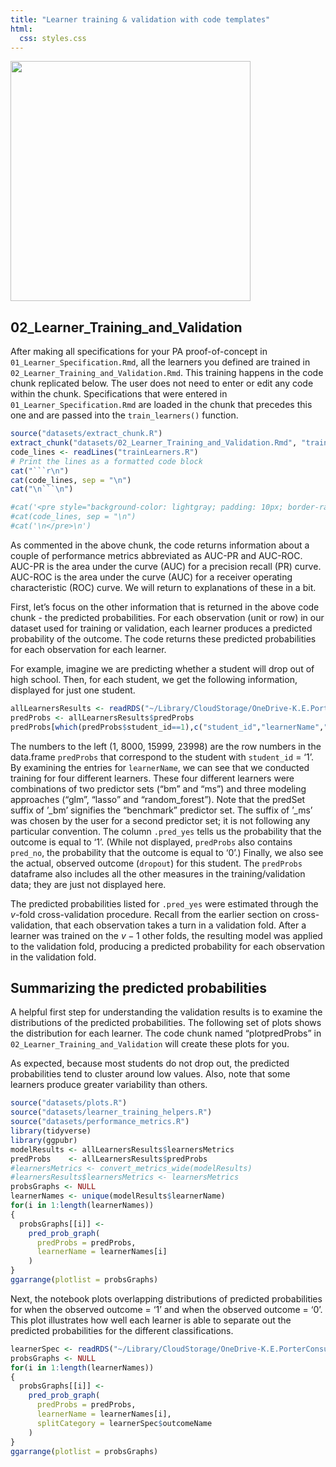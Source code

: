 ```yaml
---
title: "Learner training & validation with code templates"
html:
  css: styles.css
---
```


![](images/barbells.jpg){fig-align="left" width="4in"}

## 02_Learner_Training_and_Validation

After making all specifications for your PA proof-of-concept in `01_Learner_Specification.Rmd`, all the learners you defined are trained in `02_Learner_Training_and_Validation.Rmd`. This training happens in the code chunk replicated below. The user does not need to enter or edit any code within the chunk. Specifications that were entered in `01_Learner_Specification.Rmd` are loaded in the chunk that precedes this one and are passed into the `train_learners()` function.

```r
source("datasets/extract_chunk.R")
extract_chunk("datasets/02_Learner_Training_and_Validation.Rmd", "trainLearners")
code_lines <- readLines("trainLearners.R")
# Print the lines as a formatted code block
cat("```r\n")
cat(code_lines, sep = "\n")
cat("\n```\n")

#cat('<pre style="background-color: lightgray; padding: 10px; border-radius: 5px;">\n')
#cat(code_lines, sep = "\n")
#cat('\n</pre>\n')
```

As commented in the above chunk, the code returns information about a couple of performance metrics abbreviated as AUC-PR and AUC-ROC. AUC-PR is the area under the curve (AUC) for a precision recall (PR) curve. AUC-ROC is the area under the curve (AUC) for a receiver operating characteristic (ROC) curve. We will return to explanations of these in a bit.

First, let's focus on the other information that is returned in the above code chunk - the predicted probabilities. For each observation (unit or row) in our dataset used for training or validation, each learner produces a predicted probability of the outcome. The code returns these predicted probabilities for each observation for each learner.

For example, imagine we are predicting whether a student will drop out of high school. Then, for each student, we get the following information, displayed for just one student.

```r
allLearnersResults <- readRDS("~/Library/CloudStorage/OneDrive-K.E.PorterConsultingLLC/Git/NCSU-PA-for-Improving-Services/datasets/allLearnersResults.rds")
predProbs <- allLearnersResults$predProbs 
predProbs[which(predProbs$student_id==1),c("student_id","learnerName",".pred_yes","dropout")]
```

The numbers to the left (1, 8000, 15999, 23998) are the row numbers in the data.frame `predProbs` that correspond to the student with `student_id` = '1'. By examining the entries for `learnerName`, we can see that we conducted training for four different learners. These four different learners were combinations of two predictor sets ("bm" and "ms") and three modeling approaches ("glm", "lasso" and "random_forest"). Note that the predSet suffix of '_bm' signifies the "benchmark" predictor set. The suffix of '_ms' was chosen by the user for a second predictor set; it is not following any particular convention. The column `.pred_yes` tells us the probability that the outcome is equal to '1'. (While not displayed, `predProbs` also contains `pred_no`, the probability that the outcome is equal to '0'.) Finally, we also see the actual, observed outcome (`dropout`) for this student. The `predProbs` dataframe also includes all the other measures in the training/validation data; they are just not displayed here. 

The predicted probabilities listed for `.pred_yes` were estimated through the $v$-fold cross-validation procedure. Recall from the earlier section on cross-validation, that each observation takes a turn in a validation fold. After a learner was trained on the $v-1$ other folds, the resulting model was applied to the validation fold, producing a predicted probability for each observation in the validation fold.

## Summarizing the predicted probabilities

A helpful first step for understanding the validation results is to examine the distributions of the predicted probabilities. The following set of plots shows the distribution for each learner. The code chunk named "plotpredProbs" in `02_Learner_Training_and_Validation` will create these plots for you. 

As expected, because most students do not drop out, the predicted probabilities tend to cluster around low values. Also, note that some learners produce greater variability than others. 

```r
source("datasets/plots.R")
source("datasets/learner_training_helpers.R")
source("datasets/performance_metrics.R")
library(tidyverse)
library(ggpubr)
modelResults <- allLearnersResults$learnersMetrics
predProbs    <- allLearnersResults$predProbs 
#learnersMetrics <- convert_metrics_wide(modelResults)
#learnersResults$learnersMetrics <- learnersMetrics
probsGraphs <- NULL
learnerNames <- unique(modelResults$learnerName)
for(i in 1:length(learnerNames))
{
  probsGraphs[[i]] <- 
    pred_prob_graph(
      predProbs = predProbs,
      learnerName = learnerNames[i]
    )
}
ggarrange(plotlist = probsGraphs)
```

Next, the notebook plots overlapping distributions of predicted probabilities for when the observed outcome = '1' and when the observed outcome = '0'. This plot illustrates how well each learner is able to separate out the predicted probabilities for the different classifications. 

```r
learnerSpec <- readRDS("~/Library/CloudStorage/OneDrive-K.E.PorterConsultingLLC/Git/NCSU-PA-for-Improving-Services/datasets/learnerSpec.rds")
probsGraphs <- NULL
for(i in 1:length(learnerNames))
{
  probsGraphs[[i]] <- 
    pred_prob_graph(
      predProbs = predProbs,
      learnerName = learnerNames[i],
      splitCategory = learnerSpec$outcomeName
    )
}
ggarrange(plotlist = probsGraphs)
```
